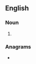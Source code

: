 ==English==

===Noun===
{{head|en|noun form}}

# {{plural of|decennial|lang=en}}

===Anagrams===
* {{anagrams|en|a=acdeeilnns|celandines|dancelines|line dances|line-dances}}